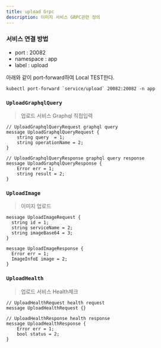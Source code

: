 ```yaml
---
title: upload Grpc
description: 이미지 서비스 GRPC관련 정의
---
```




### 서비스 연결 방법 

* port : 20082
* namespace : app
* label : upload 

아래와 같이 port-forward하여 Local TEST한다. 

```js:title=forwarding
kubectl port-forward `service/upload` 20082:20082 -n app
```




### `UploadGraphqlQuery`
> 업로드 서비스 Graphql 직접입력 

```js:title=UploadGraphqlQueryRequest
// UploadGraphqlQueryRequest graphql query
message UploadGraphqlQueryRequest {
    string query  = 1;
    string operationName = 2;
}
```

```js:title=UploadGraphqlQueryResponse
// UploadGraphqlQueryResponse graphql query response
message UploadGraphqlQueryResponse {
    Error err = 1;
    string result = 2;
}
```

### `UploadImage`
> 이미지 업로드 


```js:title=UploadImageRequest
message UploadImageRequest {
  string id = 1;
  string serviceName = 2;
  string imageBase64 = 3;
}
```

```js:title=UploadImageResponse
message UploadImageResponse {
  Error err = 1;
  ImageInfoE image = 2;
}
```

### `UploadHealth`
> 업로드 서비스 Health체크 

```js:title=UploadHealthRequest
// UploadHealthRequest health request 
message UploadHealthRequest {}

```

```js:title=UploadHealthResponse
// UploadHealthResponse health response
message UploadHealthResponse {
    Error err = 1;
    bool status = 2;
}
```